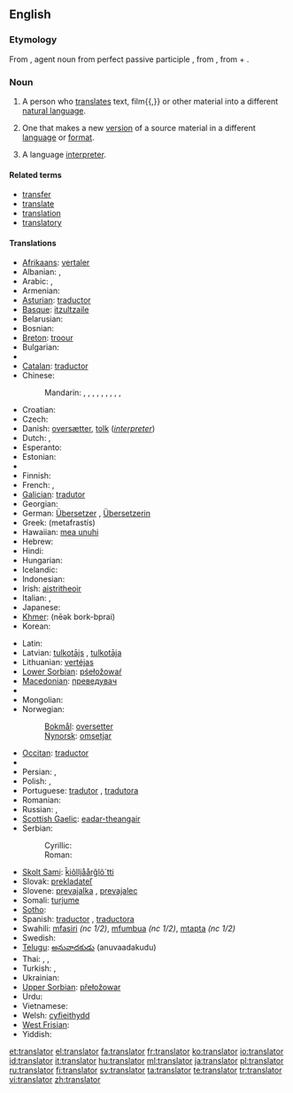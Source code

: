 ==English==

===Etymology===
From {{etyl|la}} {{term|translator|trānslātor||lang=la}}, agent noun from perfect passive participle {{term|translatus|trānslātus||lang=la}}, from {{term|transfero|trānsferō|carry across|lang=la}}, from {{term|trans||across, beyond|lang=la}} + {{term|fero|ferō|bear, carry|lang=la}}.

===Noun===
{{en-noun}}

# A person who [[translate]]s text, film{{,}} or other material into a different [[natural language]].
# {{by extension}} One that makes a new [[version]] of a source material in a different [[language]] or [[format]].
# {{proscribed}} A language [[interpreter]].

====Related terms====
* [[transfer]]
* [[translate]]
* [[translation]]
* [[translatory]]

====Translations====
{{trans-top|someone who translates}}
* [[Afrikaans]]: [[vertaler]]
* Albanian: {{t|sq|përkthyes|m|xs=Albanian}},  {{t|sq|përkthyese|f|xs=Albanian}}
* Arabic: {{t|ar|مترجم|m|tr=mutárjim|sc=Arab}},  {{t|ar|مترجمة|f|tr=mutarjíma|sc=Arab}}
* Armenian: {{t|hy|թարգմանիչ|tr=t'argmanič|sc=Armn}}
* [[Asturian]]: [[traductor]]
* [[Basque]]: [[itzultzaile]]
* Belarusian: {{t|be|перакладчык|m|tr=perekládčyk|sc=Cyrl}}
* Bosnian: {{t-|bs|prevodilac|m}}
* [[Breton]]: [[troour]]
* Bulgarian: {{t|bg|прeвoдач|m|tr=prevodač|sc=Cyrl}}
* {{trreq|Burmese}}
* [[Catalan]]: [[traductor]]
* Chinese:
*: Mandarin: {{t|zh|譯者|sc=Hani}},  {{t|zh|译者|tr=yìzhě|sc=Hani}},  {{t|zh|譯員|sc=Hani}},  {{t|zh|译员|tr=yìyuán|sc=Hani}},  {{t|zh|翻譯|sc=Hani}},  {{t|zh|翻译|tr=fānyì|sc=Hani}},  {{t|zh|翻譯員|sc=Hani}},  {{t|zh|翻译员|tr=fānyìyuán|sc=Hani}},  {{t|zh|翻譯者|sc=Hani}},  {{t|zh|翻译者|tr=fānyìzhě|sc=Hani}}
* Croatian: {{t-|hr|prevoditelj|m}}
* Czech: {{t-|cs|překladatel|m}}
* Danish: [[oversætter]], [[tolk]] (''[[interpreter]]'')
* Dutch: {{t+|nl|vertaler|m}}, {{t-|nl|vertaalster|f}}
* Esperanto: {{t-|eo|tradukanto|xs=Esperanto}}
* Estonian: {{t-|et|tõlk}}
* {{trreq|Faroese}}
* Finnish: {{t+|fi|kääntäjä}}
* French: {{t+|fr|traducteur|m}}, {{t+|fr|traductrice|f}}
* [[Galician]]: [[tradutor]]
* Georgian: {{t|ka|მთარგმნელი|tr=mt‘argmneli|sc=Geor}}
* German: [[Übersetzer]] {{m}}, [[Übersetzerin]] {{f}}
* Greek: {{t+|el|μεταφραστής|m}} (metafrastís)
* Hawaiian: [[mea unuhi]]
* Hebrew: {{t|he|תרגמן|m|tr=turgemán|sc=Hebr}}
* Hindi: {{t-|hi|अनुवादक|m|tr=anuvādak|sc=Deva}}
* Hungarian: {{t+|hu|fordító}}
* Icelandic: {{t+|is|þýðandi|m}}
* Indonesian: {{t+|id|penerjemah|xs=Indonesian}}
* Irish: [[aistritheoir]] {{m}}
* Italian: {{t+|it|traduttore|m}}, {{t+|it|traduttrice|f}}
* Japanese: {{t|ja|翻訳者|tr=ほんやくしゃ, hon'yaku-sha|sc=Jpan}}
* [[Khmer]]: {{Khmr|[[អ្នកបកប្រែ]]}} (nēək bork-bprai)
* Korean: {{t|ko|번역자|tr=beonyeok-ja|sc=Kore}}
{{trans-mid}}
* Latin: {{t-|la|interpres|c}}
* Latvian: [[tulkotājs]] {{m}}, [[tulkotāja]] {{f}}
* Lithuanian: [[vertėjas]]
* [[Lower Sorbian]]: [[pśełožowaŕ]]
* [[Macedonian]]: [[преведувач]]
* {{trreq|Maori}}
* Mongolian: {{t-|mn|орчуулагч|tr=orčuulagč|sc=Cyrl|xs=Mongolian}}
* Norwegian:
*: [[Bokmål]]: [[oversetter]] {{m}}
*: [[Nynorsk]]: [[omsetjar]] {{m}}
* [[Occitan]]: [[traductor]]
* {{trreq|Old English}}
* Persian: {{t|fa|ترگمان|tr=targomân|sc=fa-Arab}},  {{t|fa|مترجم|tr=motarjem|sc=fa-Arab}}
* Polish: {{t|pl|tłumacz|m}},  {{t|pl|tłumaczka|f}}
* Portuguese: [[tradutor]] {{m}}, [[tradutora]] {{f}}
* Romanian: {{t|ro|traducător|m}}
* Russian: {{t+|ru|переводчик|m|tr=perevódčik}}, {{t+|ru|переводчица|f|tr=perevódčica}}
* [[Scottish Gaelic]]: [[eadar-theangair]] {{m}}
* Serbian:
*: Cyrillic: {{t-|sr|преводилац|m|sc=Cyrl}}
*: Roman: {{t-|sr|prevodilac|m}}
* [[Skolt Sami]]: [[ǩiõlljåårǧlõ´tti]]
* Slovak: [[prekladateľ]]
* Slovene: [[prevajalka]] {{f}}, [[prevajalec]] {{m}}
* Somali: [[turjume]]
* [[Sotho]]: {{t|st|mofetoledi|xs=Sotho}}
* Spanish: [[traductor]] {{m}}, [[traductora]] {{f}}
* Swahili: [[mfasiri]] ''(nc 1/2)'', [[mfumbua]] ''(nc 1/2)'', [[mtapta]] ''(nc 1/2)''
* Swedish: {{t+|sv|översättare|c}}
* [[Telugu]]: [[అనువాదకుడు]] (anuvaadakudu)
* Thai: {{t|th|ผู้แปล|tr=pôo bplae|sc=Thai}},  {{t|th|นักแปล|tr=nák bplae|sc=Thai}}, {{t|th|ล่าม|tr=lâam|sc=Thai}}
* Turkish: {{t+|tr|çevirmen}}, {{t+|tr|tercüman}}
* Ukrainian: {{t|uk|перекладач|m|tr=perekladač|sc=Cyrl}}
* [[Upper Sorbian]]: [[přełožowar]]
* Urdu: {{t|ur|مترجم|sc=ur-Arab}}
* Vietnamese: {{t|vi|thông dịch viên}}
* Welsh: [[cyfieithydd]]
* [[West Frisian]]: {{t|fy|oersetter|m|xs=West Frisian}}
* Yiddish: {{t|yi|איבערזעצער|m|tr=iberzetzer|sc=yi-Hebr}}
{{trans-bottom}}

[[et:translator]]
[[el:translator]]
[[fa:translator]]
[[fr:translator]]
[[ko:translator]]
[[io:translator]]
[[id:translator]]
[[it:translator]]
[[hu:translator]]
[[ml:translator]]
[[ja:translator]]
[[pl:translator]]
[[ru:translator]]
[[fi:translator]]
[[sv:translator]]
[[ta:translator]]
[[te:translator]]
[[tr:translator]]
[[vi:translator]]
[[zh:translator]]
